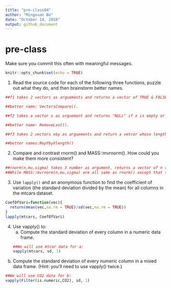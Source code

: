 ```yaml
---
title: "pre-class04"
author: "Mingxuan Bo"
date: "October 14, 2018"
output: github_document
---
```

# pre-class


Make sure you commit this often with meaningful messages. 



```r
knitr::opts_chunk$set(echo = TRUE)
```


1. Read the source code for each of the following three functions, puzzle out what they do, and then brainstorm better names.

```r
##f1 takes 2 vectors as arguements and returns a vector of TRUE & FALSE where the nth element is TRUE if the nth elements of 2 arguements vector are the same, and is FALSE if not the same.

##better name: VectorsCompare().

##f2 takes a vector x as arguement and returns "NULL" if x is empty or contains only one element. Otherwise, f2 remove the last element from vector x.

##better name: RemoveLast().

##f3 takes 2 vectors x&y as arguements and return a vetcor whose length is the same as x and elements are repetition of y.

##better names:RepYbyXlength()
```

2. Compare and contrast rnorm() and MASS::mvrnorm(). How could you make them more consistent?
```r
##rnorm(n,mu,sigma) takes 3 number as argument, returns a vector of n random samples from normal distribution of mean=mu and standard deviation=sigma.
##While MASS::mvrnorm(n,mu,sigma) are all same as rnorm() except that the first rows of generated data are identical no matter what value is chosen for n, for example, if we draw 100 observations and then draw 110, the 2 vectors are the same for the first 100 elements.
```


3. Use `lapply()` and an anonymous function to find the coefficient of variation (the standard deviation divided by the mean) for all columns in the mtcars dataset. 
```r
CoefOfVari=function(vec){
  return(mean(vec,na.rm = TRUE)/sd(vec,na.rm = TRUE))
}
lapply(mtcars, CoefOfVari)
```


4. Use vapply() to:
    a. Compute the standard deviation of every column in a numeric data frame.
```r
##We will use mtcar data for a:
vapply(mtcars, sd, 1)
```
    
b. Compute the standard deviation of every numeric column in a mixed data frame. (Hint: you’ll need to use vapply() twice.)
```r
##We will use CO2 data for b:
vapply(Filter(is.numeric,CO2), sd, 1)
```

